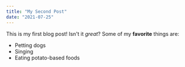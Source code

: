 ```yaml
---
title: "My Second Post"
date: "2021-07-25"
---
```

This is my first blog post! Isn't it *great*?
Some of my **favorite** things are:
* Petting dogs
* Singing
* Eating potato-based foods